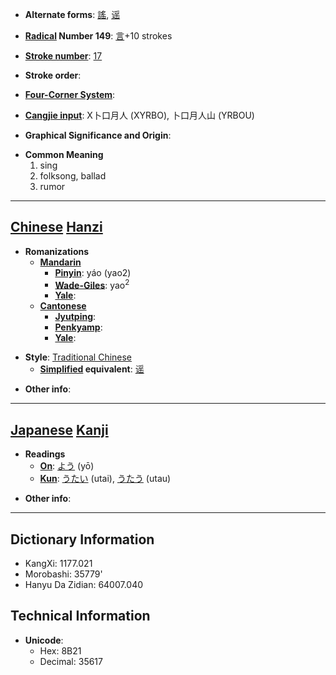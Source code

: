 * '''Alternate forms''': [[謠]], [[谣]]

* '''[[Wiktionary:Chinese radical index| Radical]] Number 149''': [[Wiktionary:Chinese radical index 言|言]]+10 strokes

* '''[[Wiktionary:Chinese total strokes index|Stroke number]]''': [[Wiktionary:Chinese total strokes index 17|17]]

* '''Stroke order''': 

* '''[[Wiktionary:Chinese four corner index|Four-Corner System]]''': 

* '''[[Wiktionary:Chinese Cangjie index|Cangjie input]]''': X卜口月人 (XYRBO), 卜口月人山 (YRBOU)

* '''Graphical Significance and Origin''': 

* '''Common Meaning'''
*#sing
*# folksong, ballad
*# rumor


----

== [[Chinese]] [[Hanzi]] ==

* '''Romanizations'''
** '''[[Mandarin]]'''
*** '''[[Pinyin]]''': yáo (yao2)
*** '''[[Wade-Giles]]''': yao<sup>2</sup>
*** '''[[Yale]]''': 
** '''[[Cantonese]]'''
*** '''[[Jyutping]]''':
*** '''[[Penkyamp]]''': 
*** '''[[Yale]]''': 

* '''Style''': [[Traditional Chinese]] 
** '''[[Simplified Chinese|Simplified]] equivalent''': [[谣]]

* '''Other info''': 

----

== [[Japanese]] [[Kanji]] ==

* '''Readings'''
** '''[[On]]''': [[よう]] (yō)
** '''[[Kun]]''': [[うたい]] (utai), [[うたう]] (utau)

* '''Other info''':  

----

== Dictionary Information ==

* KangXi: 1177.021
* Morobashi: 35779'
* Hanyu Da Zidian: 64007.040

== Technical Information ==

* '''Unicode''':
** Hex: 8B21
** Decimal: 35617